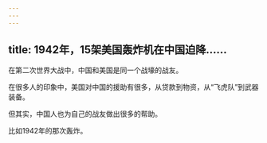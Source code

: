 ```yaml
---
---
---
```

title: 1942年，15架美国轰炸机在中国迫降……
---




在第二次世界大战中，中国和美国是同一个战壕的战友。

在很多人的印象中，美国对中国的援助有很多，从贷款到物资，从“飞虎队”到武器装备。

但其实，中国人也为自己的战友做出很多的帮助。

比如1942年的那次轰炸。